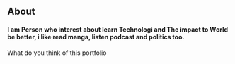 ## About

#### I am Person who interest about learn Technologi and The impact to World be better, i like read manga, listen podcast and politics too.

What do you think of this portfolio
